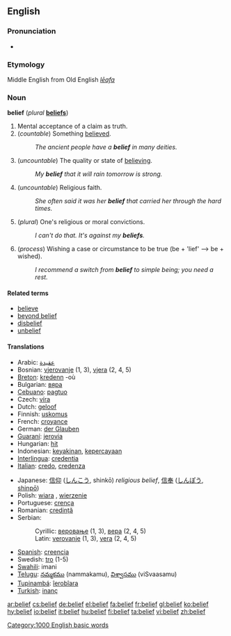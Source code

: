 ==English==

===Pronunciation===
{{IPA|bɪˈliːf}}
*{{audio|en-us-belief.ogg|Audio (US)}}
===Etymology===
Middle English from Old English ''[[lēafa]]''
===Noun===
'''belief'''  (''plural'' '''[[beliefs]]''')
# Mental acceptance of a claim as truth.
# (''countable'') Something [[believe]]d.
#: ''The ancient people have a '''belief''' in many deities.''
# (''uncountable'') The quality or state of [[believe|believing]].
#: ''My '''belief''' that it will rain tomorrow is strong.''
# (''uncountable'') Religious faith.
#: ''She often said it was her '''belief''' that carried her through the hard times.''
# (''plural'') One's religious or moral convictions.
#: ''I can't do that.  It's against my '''beliefs'''.''
# (''process'') Wishing a case or circumstance to be true (be + 'lief' --> be + wished).
#: ''I recommend a switch from '''belief''' to simple being; you need a rest.''

====Related terms====
*[[believe]]
*[[beyond belief]]
*[[disbelief]]
*[[unbelief]]

====Translations====
{{top}}
*Arabic: [[عقيدة]]
*Bosnian: [[vjerovanje]] {{n}} (1, 3), [[vjera]] {{f}} (2, 4, 5)
*[[Breton]]: [[kredenn]] {{f}} -où
*Bulgarian: [[вяра]] {{f}}
*[[Cebuano]]: [[pagtuo]]
*Czech: [[víra]] {{f}}
*Dutch: [[geloof]] {{n}}
*Finnish: [[uskomus]]
*French: [[croyance]] {{f}}
*German: [[der Glauben]] {{f}}
*[[Guaraní]]: [[jerovia]]
*Hungarian: [[hit]]
*Indonesian: [[yakin|keyakinan]], [[percaya|kepercayaan]]
*[[Interlingua]]: [[credentia]]
*[[Italian]]: [[credo]], [[credenza]]
{{mid}}
*Japanese: [[信仰]] ([[しんこう]], shinkō) ''religious belief'', [[信奉]] ([[しんぽう]], [[shinpō]])
*Polish: [[wiara]] {{f}}, [[wierzenie]] {{n}}
*Portuguese: [[crença]] {{f}}
*Romanian: [[credinţă]] {{f}}
*Serbian:
*:Cyrillic: [[веровање]] {{n}} (1, 3), [[вера]] {{f}} (2, 4, 5)
*:Latin: [[verovanje]] {{n}} (1, 3), [[vera]] {{f}} (2, 4, 5)
*[[Spanish]]: [[:es:Creencia|creencia]]
*Swedish: [[tro]] {{c}} (1-5)
*[[Swahili]]: imani
*[[Telugu]]: [[నమ్మకము]] (nammakamu), [[విశ్వాసము]] (viSvaasamu)
*[[Tupinambá]]: [[îerobîara]]
*[[Turkish]]: [[inanç]]
{{bottom}}

[[Category:1000 English basic words]]

[[ar:belief]]
[[cs:belief]]
[[de:belief]]
[[el:belief]]
[[fa:belief]]
[[fr:belief]]
[[gl:belief]]
[[ko:belief]]
[[hy:belief]]
[[io:belief]]
[[it:belief]]
[[hu:belief]]
[[fi:belief]]
[[ta:belief]]
[[vi:belief]]
[[zh:belief]]
